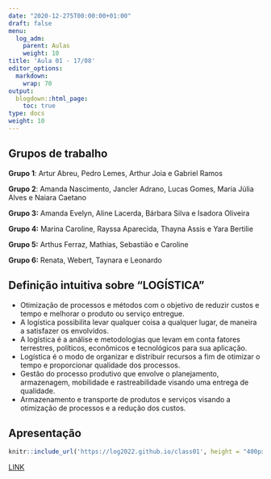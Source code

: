 ```yaml
---
date: "2020-12-275T00:00:00+01:00"
draft: false
menu:
  log_adm:
    parent: Aulas
    weight: 10
title: 'Aula 01 - 17/08'
editor_options: 
  markdown: 
    wrap: 70
output: 
  blogdown::html_page:
    toc: true
type: docs
weight: 10
---
```


## Grupos de trabalho
**Grupo 1**: Artur Abreu, Pedro Lemes, Arthur Joia e Gabriel Ramos

**Grupo 2**: Amanda Nascimento, Jancler Adrano, Lucas Gomes, Maria Júlia Alves e Naiara Caetano

**Grupo 3:** Amanda Evelyn, Aline Lacerda, Bárbara Silva e Isadora Oliveira

**Grupo 4:** Marina Caroline, Rayssa Aparecida, Thayna Assis e Yara Bertilie

**Grupo 5:** Arthus Ferraz, Mathias, Sebastião e Caroline

**Grupo 6:** Renata, Webert, Taynara e Leonardo

## Definição intuitiva sobre "LOGÍSTICA"
- Otimização de processos e métodos com o objetivo de reduzir custos e tempo e melhorar o produto ou serviço entregue.
- A logística possibilita levar qualquer coisa a qualquer lugar, de maneira a satisfazer os envolvidos.
- A logística é a análise e metodologias que levam em conta fatores terrestres, políticos, econômicos e tecnológicos para sua aplicação. 
- Logística é o modo de organizar e distribuir recursos a fim de otimizar o tempo e proporcionar qualidade dos processos.
- Gestão do processo produtivo que envolve o planejamento, armazenagem, mobilidade e rastreabilidade visando uma entrega de qualidade.
- Armazenamento e transporte de produtos e serviços visando a otimização de processos e a redução dos custos.

## Apresentação

```r
knitr::include_url('https://log2022.github.io/class01', height = "400px")
```

[LINK](https://log2022.github.io/class01)
